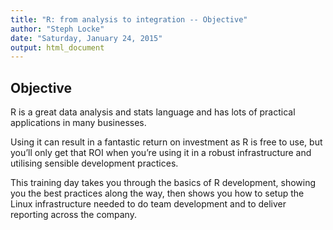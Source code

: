 ```yaml
---
title: "R: from analysis to integration -- Objective"
author: "Steph Locke"
date: "Saturday, January 24, 2015"
output: html_document
---
```

## Objective
R is a great data analysis and stats language and has lots of practical applications in many businesses. 

Using it can result in a fantastic return on investment as R is free to use, but you'll only get that ROI when you're using it in a robust infrastructure and utilising sensible development practices.  

This training day takes you through the basics of R development, showing you the best practices along the way, then shows you how to setup the Linux infrastructure needed to do team development and to deliver reporting across the company.
